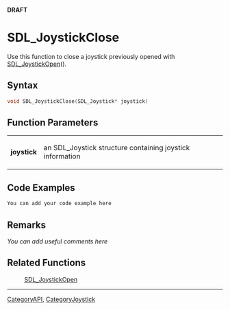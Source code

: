 <span color="red">'''DRAFT'''</span>

= SDL_JoystickClose =
Use this function to close a joystick previously opened with [[SDL_JoystickOpen]]().


== Syntax ==
<syntaxhighlight lang='c++'>
void SDL_JoystickClose(SDL_Joystick* joystick)
</syntaxhighlight>

== Function Parameters ==
{|
|'''joystick'''
|an SDL_Joystick structure containing joystick information
|}

== Code Examples ==
<syntaxhighlight lang='c++'>
You can add your code example here
</syntaxhighlight>

== Remarks ==
''You can add useful comments here''

== Related Functions ==
:[[SDL_JoystickOpen]]

----
[[CategoryAPI]], [[CategoryJoystick]]
